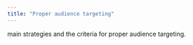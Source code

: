 ```yaml
---
title: "Proper audience targeting"
---
```


main strategies and the criteria for proper audience targeting.